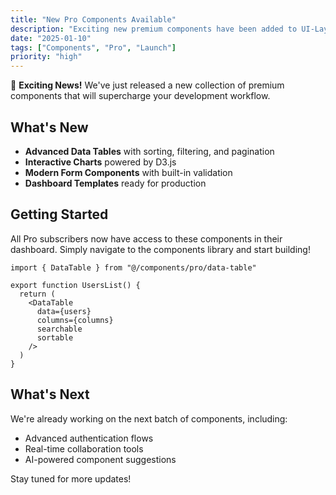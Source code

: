 ```yaml
---
title: "New Pro Components Available"
description: "Exciting new premium components have been added to UI-Layouts Pro"
date: "2025-01-10"
tags: ["Components", "Pro", "Launch"]
priority: "high"
---
```


🎉 **Exciting News!** We've just released a new collection of premium components that will supercharge your development workflow.

## What's New

- **Advanced Data Tables** with sorting, filtering, and pagination
- **Interactive Charts** powered by D3.js
- **Modern Form Components** with built-in validation
- **Dashboard Templates** ready for production

## Getting Started

All Pro subscribers now have access to these components in their dashboard. Simply navigate to the components library and start building!

```tsx
import { DataTable } from "@/components/pro/data-table"

export function UsersList() {
  return (
    <DataTable 
      data={users}
      columns={columns}
      searchable
      sortable
    />
  )
}
```

## What's Next

We're already working on the next batch of components, including:
- Advanced authentication flows
- Real-time collaboration tools
- AI-powered component suggestions

Stay tuned for more updates!